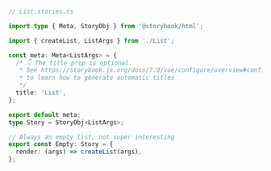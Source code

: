 ```ts
// List.stories.ts

import type { Meta, StoryObj } from '@storybook/html';

import { createList, ListArgs } from './List';

const meta: Meta<ListArgs> = {
  /* 👇 The title prop is optional.
   * See https://storybook.js.org/docs/7.0/vue/configure/overview#configure-story-loading
   * to learn how to generate automatic titles
   */
  title: 'List',
};

export default meta;
type Story = StoryObj<ListArgs>;

// Always an empty list, not super interesting
export const Empty: Story = {
  render: (args) => createList(args),
};
```

